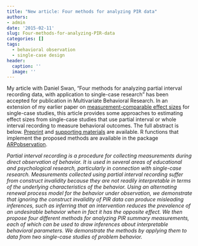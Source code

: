 ```yaml
---
title: "New article: Four methods for analyzing PIR data"
authors:
- admin
date: '2015-02-11'
slug: Four-methods-for-analyzing-PIR-data
categories: []
tags:
  - behavioral observation
  - single-case design
header:
  caption: ''
  image: ''
---
```


My article with Daniel Swan, "Four methods for analyzing partial interval recording data, with application to single-case research" has been accepted for publication in Multivariate Behavioral Research. In an extension of my earlier paper on [measurement-comparable effect sizes](/files/Measurement-comparable-ES.pdf) for single-case studies, this article provides some approaches to estimating effect sizes from single-case studies that use partial interval or whole interval recording to measure behavioral outcomes. The full abstract is below. [Preprint](/files/4-PIR-methods-MBR.pdf) and [supporting materials](/files/4-PIR-Methods-Appendix.pdf) are available. R functions that implement the proposed methods are available in the package [ARPobservation](https://cran.r-project.org/web/packages/ARPobservation/).

_Partial interval recording is a procedure for collecting measurements during direct observation of behavior. It is used in several areas of educational and psychological research, particularly in connection with single-case research. Measurements collected using partial interval recording suffer from construct invalidity because they are not readily interpretable in terms of the underlying characteristics of the behavior. Using an alternating renewal process model for the behavior under observation, we demonstrate that ignoring the construct invalidity of PIR data can produce misleading inferences, such as inferring that an intervention reduces the prevalence of an undesirable behavior when in fact it has the opposite effect. We then propose four different methods for analyzing PIR summary measurements, each of which can be used to draw inferences about interpretable behavioral parameters. We demonstrate the methods by applying them to data from two single-case studies of problem behavior._
